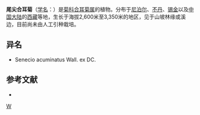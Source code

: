 {{Speciesbox 
| genus = Synotis
| species = acuminatus
| authority = (Wall. ex DC.) C. Jeffrey et [[陈艺林|Y. L. Chen]]
}}

'''尾尖合耳菊'''（[[学名|学名]]：{{lang|la|''Synotis acuminatus''}}）是[[菊科|菊科]][[合耳菊属|合耳菊属]]的植物。分布于[[尼泊尔|尼泊尔]]、[[不丹|不丹]]、[[锡金|锡金]]以及[[中国大陆|中国大陆]]的[[西藏|西藏]]等地，生长于海拔2,600米至3,350米的地区，见于山坡林缘或溪边，目前尚未由人工引种栽培。

== 异名 ==
* Senecio acuminatus Wall. ex DC.

== 参考文献 ==
<div class="references-small">
* {{cite web| url =http://www.bioinfo.cn/db05/KmzwSpecies.php?action=view&id=3933| title =尾尖合耳菊| work =《中国高等植物数据库全库》| publisher =中国科学院微生物研究所| author =昆明植物研究所| accessdate =2009-02-25| archive-date =2018-06-28| archive-url =https://web.archive.org/web/20180628204035/http://www.bioinfo.cn/db05/KmzwSpecies.php?action=view| dead-url =yes}}
</div>

[[Category:合耳菊属|W]]


{{植物小作品}}
